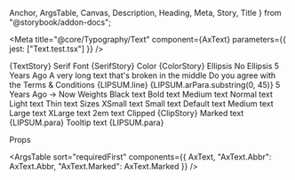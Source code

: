   Anchor,
  ArgsTable,
  Canvas,
  Description,
  Heading,
  Meta,
  Story,
  Title
} from "@storybook/addon-docs";

<Meta title="@core/Typography/Text" component={AxText} parameters={{ jest: ["Text.test.tsx"] }} />

<Anchor storyId="core-typography-text--text">
  <Title>Text</Title>
</Anchor>

<Description of={AxText} />

<Canvas>
  <Story name="Text">{TextStory}</Story>
</Canvas>

<Anchor storyId="core-typography-text--serif-font">
  <Heading>Serif Font</Heading>
</Anchor>

<Canvas>
  <Story name="Serif Font">{SerifStory}</Story>
</Canvas>

<Anchor storyId="core-typography-text--color">
  <Heading>Color</Heading>
</Anchor>

<Canvas>
  <Story name="Color">{ColorStory}</Story>
</Canvas>

<Anchor storyId="core-typography-text--ellipsis">
  <Heading>Ellipsis</Heading>
</Anchor>

<Canvas>
  <Story name="Ellipsis">
    <AxBox maxWidth={128}>
      <AxText block>
        <AxEllipsis>No Ellipsis</AxEllipsis>
      </AxText>
      <AxText block>
        <AxEllipsis>5 Years Ago</AxEllipsis>
      </AxText>
      <AxText block>
        <AxEllipsis>A very long text that's broken in the middle</AxEllipsis>
      </AxText>
      <AxText block>
        <AxEllipsis>Do you agree with the <a className="ax-link">Terms &amp; Conditions</a></AxEllipsis>
      </AxText>
      <AxText block>
        <AxEllipsis>{LIPSUM.line}</AxEllipsis>
      </AxText>
      <AxText block>
        <AxEllipsis>{LIPSUM.arPara.substring(0, 45)}</AxEllipsis>
      </AxText>
      <AxText block>
        <AxEllipsis>5 Years Ago → Now</AxEllipsis>
      </AxText>
    </AxBox>
  </Story>
</Canvas>

<Anchor storyId="core-typography-text--weights">
  <Heading>Weights</Heading>
</Anchor>

<Canvas columns={6}>
  <Story name="Weights">
    <AxFlexBox.Spaced>
      <AxText weight="black">Black text</AxText>
      <AxText weight="bold">Bold text</AxText>
      <AxText weight="medium">Medium text</AxText>
      <AxText weight="normal">Normal text</AxText>
      <AxText weight="light">Light text</AxText>
      <AxText weight="thin">Thin text</AxText>
    </AxFlexBox.Spaced>
  </Story>
</Canvas>

<Anchor storyId="core-typography-text--sizes">
  <Heading>Sizes</Heading>
</Anchor>

<Canvas columns={6}>
  <Story name="Sizes">
    <AxFlexBox.Spaced>
      <AxText size="xs">XSmall text</AxText>
      <AxText size="sm">Small text</AxText>
      <AxText size="default">Default text</AxText>
      <AxText size="md">Medium text</AxText>
      <AxText size="lg">Large text</AxText>
      <AxText size="xl">XLarge text</AxText>
      <AxText className="ax-col--full" size="2em">
        2em text
      </AxText>
    </AxFlexBox.Spaced>
  </Story>
</Canvas>

<Anchor storyId="core-typography-text--clipped">
  <Heading>Clipped</Heading>
</Anchor>

<Canvas>
  <Story name="Clipped">{ClipStory}</Story>
</Canvas>

<Anchor storyId="core-typography-text--marked-text">
  <Heading>Marked text</Heading>
</Anchor>

<Canvas>
  <Story name="Marked text">
    <AxText.Marked mark={["ipsum", "sapien"]}>{LIPSUM.para}</AxText.Marked>
  </Story>
</Canvas>

<Anchor storyId="core-typography-text--tooltip-text">
  <Heading>Tooltip text</Heading>
</Anchor>

<Canvas>
  <Story name="Tooltip text">
    <AxText.Abbr
      abbr={[
        ["IPSUM", "Test thing"],
        ["eros", "Someone", "red"],
        ["velit", "Another", "indigo"]
      ]}
    >
      {LIPSUM.para}
    </AxText.Abbr>
  </Story>
</Canvas>

<Heading>Props</Heading>

<ArgsTable
  sort="requiredFirst"
  components={{
    AxText,
    "AxText.Abbr": AxText.Abbr,
    "AxText.Marked": AxText.Marked
  }}
/>
